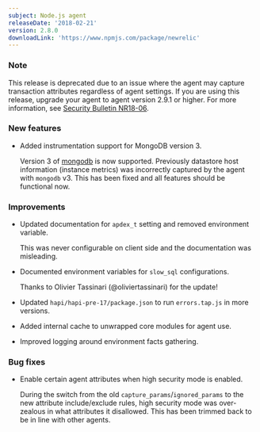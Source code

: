 ```yaml
---
subject: Node.js agent
releaseDate: '2018-02-21'
version: 2.8.0
downloadLink: 'https://www.npmjs.com/package/newrelic'
---
```


### Note

This release is deprecated due to an issue where the agent may capture transaction attributes regardless of agent settings. If you are using this release, upgrade your agent to agent version 2.9.1 or higher. For more information, see [Security Bulletin NR18-06](/docs/using-new-relic/new-relic-security/security-bulletins/security-bulletin-nr18-06).

### New features

* Added instrumentation support for MongoDB version 3.

  Version 3 of [mongodb](https://npmjs.org/package/mongodb) is now supported. Previously datastore host information (instance metrics) was incorrectly captured by the agent with `mongodb` v3. This has been fixed and all features should be functional now.

### Improvements

* Updated documentation for `apdex_t` setting and removed environment variable.

  This was never configurable on client side and the documentation was misleading.
* Documented environment variables for `slow_sql` configurations.

  Thanks to Olivier Tassinari (@oliviertassinari) for the update!
* Updated `hapi/hapi-pre-17/package.json` to run `errors.tap.js` in more versions.
* Added internal cache to unwrapped core modules for agent use.
* Improved logging around environment facts gathering.

### Bug fixes

* Enable certain agent attributes when high security mode is enabled.

  During the switch from the old `capture_params`/`ignored_params` to the new attribute include/exclude rules, high security mode was over-zealous in what attributes it disallowed. This has been trimmed back to be in line with other agents.
